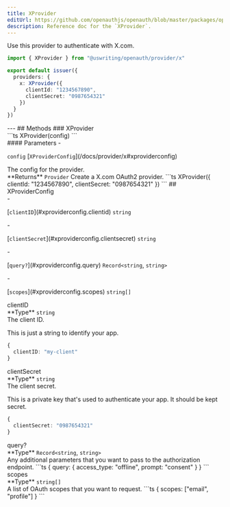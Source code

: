 ```yaml
---
title: XProvider
editUrl: https://github.com/openauthjs/openauth/blob/master/packages/openauth/src/provider/x.ts
description: Reference doc for the `XProvider`.
---
```



<div class="tsdoc">
<Section type="about">
Use this provider to authenticate with X.com.

```ts {5-8}
import { XProvider } from "@uswriting/openauth/provider/x"

export default issuer({
  providers: {
    x: XProvider({
      clientId: "1234567890",
      clientSecret: "0987654321"
    })
  }
})
```
</Section>
---
## Methods
### XProvider
<Segment>
<Section type="signature">
```ts
XProvider(config)
```
</Section>
<Section type="parameters">
#### Parameters
- <p><code class="key">config</code> [<code class="type">XProviderConfig</code>](/docs/provider/x#xproviderconfig)</p>
The config for the provider.
</Section>
<InlineSection>
**Returns** <code class="type">Provider</code>
</InlineSection>
Create a X.com OAuth2 provider.
```ts
XProvider({
  clientId: "1234567890",
  clientSecret: "0987654321"
})
```
</Segment>
## XProviderConfig
<Segment>
<Section type="parameters">
- <p>[<code class="key">clientID</code>](#xproviderconfig.clientid) <code class="primitive">string</code></p>
- <p>[<code class="key">clientSecret</code>](#xproviderconfig.clientsecret) <code class="primitive">string</code></p>
- <p>[<code class="key">query?</code>](#xproviderconfig.query) <code class="primitive">Record</code><code class="symbol">&lt;</code><code class="primitive">string</code>, <code class="primitive">string</code><code class="symbol">&gt;</code></p>
- <p>[<code class="key">scopes</code>](#xproviderconfig.scopes) <code class="primitive">string</code><code class="symbol">[]</code></p>
</Section>
</Segment>
<NestedTitle id="xproviderconfig.clientid" Tag="h4" parent="XProviderConfig.">clientID</NestedTitle>
<Segment>
<Section type="parameters">
<InlineSection>
**Type** <code class="primitive">string</code>
</InlineSection>
</Section>
The client ID.

This is just a string to identify your app.
```ts
{
  clientID: "my-client"
}
```
</Segment>
<NestedTitle id="xproviderconfig.clientsecret" Tag="h4" parent="XProviderConfig.">clientSecret</NestedTitle>
<Segment>
<Section type="parameters">
<InlineSection>
**Type** <code class="primitive">string</code>
</InlineSection>
</Section>
The client secret.

This is a private key that's used to authenticate your app. It should be kept secret.
```ts
{
  clientSecret: "0987654321"
}
```
</Segment>
<NestedTitle id="xproviderconfig.query" Tag="h4" parent="XProviderConfig.">query?</NestedTitle>
<Segment>
<Section type="parameters">
<InlineSection>
**Type** <code class="primitive">Record</code><code class="symbol">&lt;</code><code class="primitive">string</code>, <code class="primitive">string</code><code class="symbol">&gt;</code>
</InlineSection>
</Section>
Any additional parameters that you want to pass to the authorization endpoint.
```ts
{
  query: {
    access_type: "offline",
    prompt: "consent"
  }
}
```
</Segment>
<NestedTitle id="xproviderconfig.scopes" Tag="h4" parent="XProviderConfig.">scopes</NestedTitle>
<Segment>
<Section type="parameters">
<InlineSection>
**Type** <code class="primitive">string</code><code class="symbol">[]</code>
</InlineSection>
</Section>
A list of OAuth scopes that you want to request.
```ts
{
  scopes: ["email", "profile"]
}
```
</Segment>
</div>